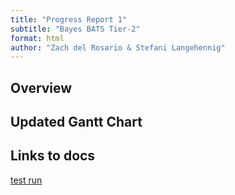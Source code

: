 ```yaml
---
title: "Progress Report 1"
subtitle: "Bayes BATS Tier-2"
format: html
author: "Zach del Rosario & Stefani Langehennig"
---
```


## Overview

## Updated Gantt Chart

## Links to docs

[test run](/tier2-freq-bayes/development/context.html)



